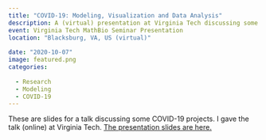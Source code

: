 ```yaml
---
title: "COVID-19: Modeling, Visualization and Data Analysis"
description: A (virtual) presentation at Virginia Tech discussing some recent projects related to COVID-19 modeling and analysis.
event: Virginia Tech MathBio Seminar Presentation
location: "Blacksburg, VA, US (virtual)"
  
date: "2020-10-07"
image: featured.png
categories:
  
  - Research
  - Modeling
  - COVID-19
---
```


These are slides for a talk discussing some COVID-19 projects. I gave the talk (online) at Virginia Tech.
<a href="2020-10-vt.html" target="_blank">The presentation slides are here.</a>
